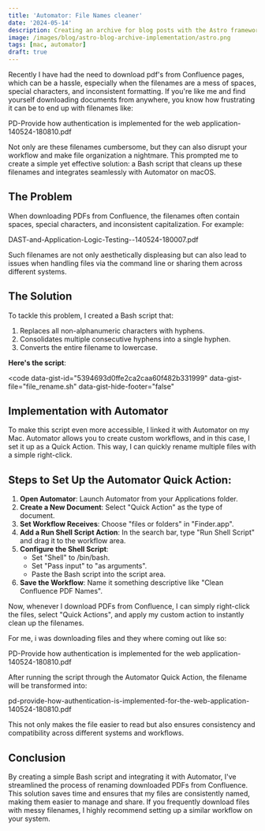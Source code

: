 ```yaml
---
title: 'Automator: File Names cleaner'
date: '2024-05-14'
description: Creating an archive for blog posts with the Astro framework based on a year system.
image: /images/blog/astro-blog-archive-implementation/astro.png
tags: [mac, automator]
draft: true
---
```


Recently I have had the need to download pdf's from Confluence pages, which can be a hassle, especially when the filenames are a mess of spaces, special characters, and inconsistent formatting. If you're like me and find yourself downloading documents from anywhere, you know how frustrating it can be to end up with filenames like:

PD-Provide how authentication is implemented for the web application-140524-180810.pdf

Not only are these filenames cumbersome, but they can also disrupt your workflow and make file organization a nightmare. This prompted me to create a simple yet effective solution: a Bash script that cleans up these filenames and integrates seamlessly with Automator on macOS.

## The Problem

When downloading PDFs from Confluence, the filenames often contain spaces, special characters, and inconsistent capitalization. For example:

DAST-and-Application-Logic-Testing--140524-180007.pdf

Such filenames are not only aesthetically displeasing but can also lead to issues when handling files via the command line or sharing them across different systems.

## The Solution

To tackle this problem, I created a Bash script that:

1.  Replaces all non-alphanumeric characters with hyphens.
2.  Consolidates multiple consecutive hyphens into a single hyphen.
3.  Converts the entire filename to lowercase.

**Here's the script**:

<code
	data-gist-id="5394693d0ffe2ca2caa60f482b331999"
	data-gist-file="file_rename.sh"
	data-gist-hide-footer="false"
></code>

## Implementation with Automator

To make this script even more accessible, I linked it with Automator on my Mac. Automator allows you to create custom workflows, and in this case, I set it up as a Quick Action. This way, I can quickly rename multiple files with a simple right-click.

## Steps to Set Up the Automator Quick Action:

1.  **Open Automator**: Launch Automator from your Applications folder.
2.  **Create a New Document**: Select "Quick Action" as the type of document.
3.  **Set Workflow Receives**: Choose "files or folders" in "Finder.app".
4.  **Add a Run Shell Script Action**: In the search bar, type "Run Shell Script" and drag it to the workflow area.
5.  **Configure the Shell Script**:
    - Set "Shell" to /bin/bash.
    - Set "Pass input" to "as arguments".
    - Paste the Bash script into the script area.
6.  **Save the Workflow**: Name it something descriptive like "Clean Confluence PDF Names".

Now, whenever I download PDFs from Confluence, I can simply right-click the files, select "Quick Actions", and apply my custom action to instantly clean up the filenames.

For me, i was downloading files and they where coming out like so:

PD-Provide how authentication is implemented for the web application-140524-180810.pdf

After running the script through the Automator Quick Action, the filename will be transformed into:

pd-provide-how-authentication-is-implemented-for-the-web-application-140524-180810.pdf

This not only makes the file easier to read but also ensures consistency and compatibility across different systems and workflows.

## Conclusion

By creating a simple Bash script and integrating it with Automator, I've streamlined the process of renaming downloaded PDFs from Confluence. This solution saves time and ensures that my files are consistently named, making them easier to manage and share. If you frequently download files with messy filenames, I highly recommend setting up a similar workflow on your system.
